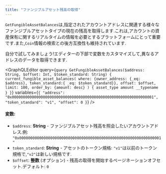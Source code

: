 ```yaml
---
title: "ファンジブルアセット残高の取得"
---
```




`GetFungibleAssetBalances`は,指定されたアカウントアドレスに関連する様々なファンジブルアセットタイプの現在の残高を取得します.これは,アカウントの資産保有に関するリアルタイムの情報を必要とするプラットフォームにとって重要です.また,`Coin`情報の検索との後方互換性も維持されています.

<Aside type="note">
  自分で試してみましょう!エディターの下部で変数をカスタマイズして,異なるアドレスのデータを取得できます.
</Aside>

<GraphQLEditor
  query={`query GetFungibleAssetBalances($address: String, $offset: Int, $token_standard: String) {
current_fungible_asset_balances(
where: {owner_address: {_eq: $address}, token_standard:{ _eq: $token_standard}},
offset: $offset,
limit: 100,
order_by: {amount: desc}
) {
asset_type
amount
__typename
}
}`}
  variables={`{
"address": "0x0000000000000000000000000000000000000000000000000000000000000001",
"token_standard": "v1",
"offset": 0
}`}
/>

#### 変数:

- `$address`: **String** - ファンジブルアセット残高を照会したいアカウントアドレス.例: `"0x0000000000000000000000000000000000000000000000000000000000000001"`
- `token_standard`: **String** - アセットのトークン規格: `"v1"`は以前のトークン規格で,`"v2"`は新しい規格です.
- `$offset`: **整数** (オプション) - 残高の取得を開始するページネーションオフセット.デフォルト: `0`
